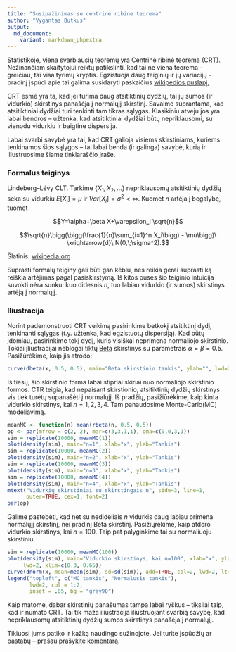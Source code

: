 ```yaml
---
title: "Susipažinimas su centrine ribine teorema"
author: "Vygantas Butkus"
output:
  md_document:
    variant: markdown_phpextra
---
```


Statistikoje, viena svarbiausių teoremų yra Centrinė ribinė teorema (CRT).
Nežinančiam skaitytojui reiktų patikslinti, kad tai ne viena teorema -
greičiau, tai visa tyrimų kryptis. 
Egzistuoja daug teiginių ir jų variacijų - pradinį įspūdi apie tai galima susidaryti paskaičius
[wikipedios puslapį.](https://en.wikipedia.org/wiki/Central_limit_theorem)

CRT esmė yra ta, kad jei turima daug atsitiktinių dydžių, tai jų sumos (ir vidurkio) 
skirstinys panašėja į normalųjį skirstinį.
Savaime suprantama, kad atsitiktiniai dydžiai turi tenkinti tam tikras sąlygas.
Klasikiniu atveju jos yra labai bendros -- užtenka, kad atsitiktiniai dydžiai būtų nepriklausomi, 
su vienodu vidurkiu ir baigtine dispersija.

Labai svarbi savybė yra tai, kad CRT galioja visiems skirstiniams, kuriems tenkinamos šios sąlygos -- 
tai labai benda (ir galinga) savybė, kurią ir iliustruosime šiame tinklaraščio įraše.

### Formalus teiginys

Lindeberg–Lévy CLT. Tarkime $\{X_1, X_2, ...\}$ nepriklausomų atsitiktinių dydžių seka su vidurkiu $E[X_i] = \mu$ 
ir $Var[X_i] = \sigma^2 < \infty$. Kuomet $n$ artėja į begalybę, tuomet

$$Y=\alpha+\beta X+\varepsilon_i \sqrt{n}$$ 

$$\sqrt{n}\bigg(\bigg(\frac{1}{n}\sum_{i=1}^n X_i\bigg) - \mu\bigg)\ \xrightarrow{d}\ N(0,\;\sigma^2).$$


Šlatinis: [wikipedia.org](https://en.wikipedia.org/wiki/Central_limit_theorem)

Suprasti formalų teiginy gali būti gan kėblu, nes reikia gerai suprasti ką reiškia artėjimas pagal pasiskirstymą.
Iš kitos pusės šio teiginio intuicija suvokti nėra sunku: kuo didesnis $n$, tuo labiau 
vidurkio (ir sumos) skirstinys artėją į normalųjį. 

### Iliustracija


Norint pademonstruoti CRT veikimą pasirinkime betkokį atsitiktinį dydį, tenkinanti sąlygas (t.y. užtenka, kad egzistuotų dispersiją). Kad būtų įdomiau, pasirinkime tokį dydį, kuris visiškai neprimena normaliojo skirstinio.
Tokiai įliustracijai neblogai tiktų [Beta](https://en.wikipedia.org/wiki/Beta_distribution) skirstinys su parametrais $\alpha=\beta=0.5$. Pasižūrėkime, kaip jis atrodo:
```r
curve(dbeta(x, 0.5, 0.5), main="Beta skirstinio tankis", ylab="", lwd=2, col=4)
```

Iš tiesų, šio skirstinio forma labai stipriai skiriai nuo normaliojo skirstinio formos. CTR teigia, kad
nepaisant skirstionio, atsitiktinių dydžių skirstinys vis tiek turėtų supanašėti į normalųjį.
Iš pradžių, pasižiūrėkime, kaip kinta vidurkio skirstinys, kai $n=1,2,3,4$.
Tam panaudosime Monte-Carlo(MC) modeliavimą.

```r
meanMC <- function(n) mean(rbeta(n, 0.5, 0.5))
op <- par(mfrow = c(2, 2), mar=c(3,3,1,1), oma=c(0,0,3,1))
sim = replicate(10000, meanMC(1))
plot(density(sim), main="n=1", xlab="x", ylab="Tankis")
sim = replicate(10000, meanMC(2))
plot(density(sim), main="n=2", xlab="x", ylab="Tankis")
sim = replicate(10000, meanMC(3))
plot(density(sim), main="n=3", xlab="x", ylab="Tankis")
sim = replicate(10000, meanMC(4))
plot(density(sim), main="n=4", xlab="x", ylab="Tankis")
mtext("Vidurkių skirstiniai su skirstingais n", side=3, line=1, 
      outer=TRUE, cex=1, font=2)
par(op)
```

Galime pastebėti, kad net su nedideliais $n$ vidurkis daug labiau primena normalųjį skirstinį, 
nei pradinį Beta skirstinį. Pasižiųrėkime, kaip atdoro vidurkio skirstinys, kai $n=100$. Taip pat palyginkime tai su normaliuoju skirstiniu.

```r
sim = replicate(10000, meanMC(100))
plot(density(sim), main="Vidurkio skirstinys, kai n=100", xlab="x", ylab="Tankis", 
     lwd=2, xlim=c(0.3, 0.65))
curve(dnorm(x, mean=mean(sim), sd=sd(sim)), add=TRUE, col=2, lwd=2, lty=2 )
legend("topleft", c("MC tankis", "Normalusis tankis"), 
       lwd=2, col = 1:2, 
       inset = .05, bg = "gray90")
```

Kaip matome, dabar skirstinių panašumas tampa labai ryškus -- tiksliai taip, kad ir numato CRT.
Tai tik maža iliustracija iliustruojant svarbią savybę, kad nepriklausomų atsitiktinių dydžių sumos
skirstinys panašėja į normalųjį. 

Tikiuosi jums patiko ir kažką naudingo sužinojote.
Jei turite įspūdžių ar pastabų -- prašau prašykite komentarą.

